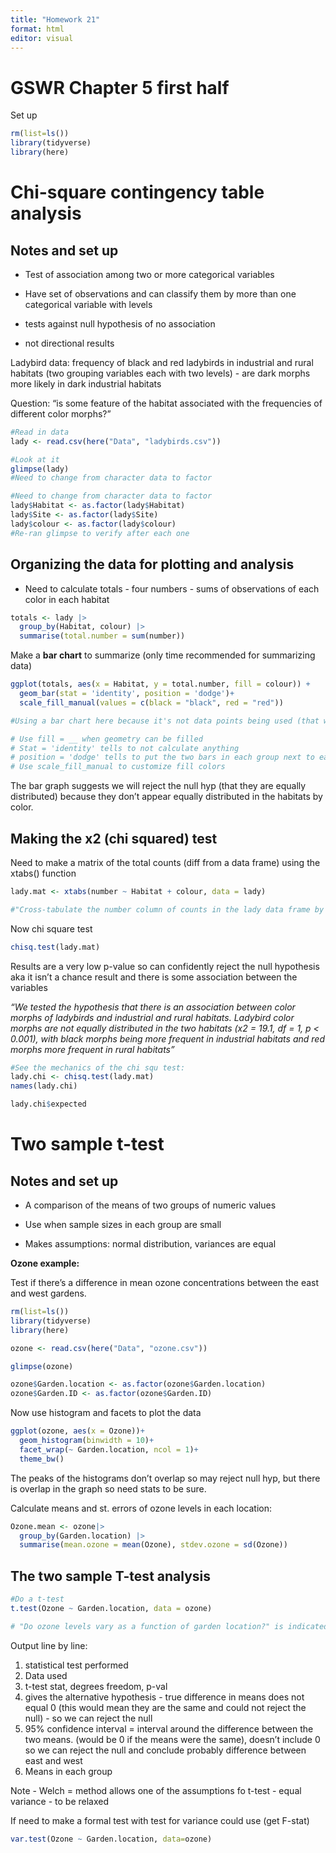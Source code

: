 ```yaml
---
title: "Homework 21"
format: html
editor: visual
---
```


# GSWR Chapter 5 first half

Set up

```r
rm(list=ls())
library(tidyverse)
library(here)
```

# Chi-square contingency table analysis

## Notes and set up

-   Test of association among two or more categorical variables

-   Have set of observations and can classify them by more than one categorical variable with levels

-   tests against null hypothesis of no association

-   not directional results

Ladybird data: frequency of black and red ladybirds in industrial and rural habitats (two grouping variables each with two levels) - are dark morphs more likely in dark industrial habitats

Question: "is some feature of the habitat associated with the frequencies of different color morphs?"

```r
#Read in data
lady <- read.csv(here("Data", "ladybirds.csv"))
```

```r
#Look at it
glimpse(lady)
#Need to change from character data to factor
```

```r
#Need to change from character data to factor
lady$Habitat <- as.factor(lady$Habitat)
lady$Site <- as.factor(lady$Site)
lady$colour <- as.factor(lady$colour)
#Re-ran glimpse to verify after each one
```

## Organizing the data for plotting and analysis

-   Need to calculate totals - four numbers - sums of observations of each color in each habitat

```r
totals <- lady |>
  group_by(Habitat, colour) |>
  summarise(total.number = sum(number))
```

Make a **bar chart** to summarize (only time recommended for summarizing data)

```r
ggplot(totals, aes(x = Habitat, y = total.number, fill = colour)) +
  geom_bar(stat = 'identity', position = 'dodge')+
  scale_fill_manual(values = c(black = "black", red = "red"))

#Using a bar chart here because it's not data points being used (that would have a distribution) it's actual values. There also is a 0 (it's ratio data).

# Use fill = __ when geometry can be filled
# Stat = 'identity' tells to not calculate anything
# position = 'dodge' tells to put the two bars in each group next to each other so it doesn't end up stacked
# Use scale_fill_manual to customize fill colors
```

The bar graph suggests we will reject the null hyp (that they are equally distributed) because they don't appear equally distributed in the habitats by color.

## Making the x2 (chi squared) test

Need to make a matrix of the total counts (diff from a data frame) using the xtabs() function

```r
lady.mat <- xtabs(number ~ Habitat + colour, data = lady)

#"Cross-tabulate the number column of counts in the lady data frame by the Habitat and colour variables" --> similar to group_by and summarise earlier but end result is a matrix not a data frame
```

Now chi square test

```r
chisq.test(lady.mat)
```

Results are a very low p-value so can confidently reject the null hypothesis aka it isn't a chance result and there is some association between the variables

*"We tested the hypothesis that there is an association between color morphs of ladybirds and industrial and rural habitats. Ladybird color morphs are not equally distributed in the two habitats (x2 = 19.1, df = 1, p \< 0.001), with black morphs being more frequent in industrial habitats and red morphs more frequent in rural habitats"*

```r
#See the mechanics of the chi squ test:
lady.chi <- chisq.test(lady.mat)
names(lady.chi)

lady.chi$expected
```

# Two sample t-test

## Notes and set up

-   A comparison of the means of two groups of numeric values

-   Use when sample sizes in each group are small

-   Makes assumptions: normal distribution, variances are equal

**Ozone example:**

Test if there's a difference in mean ozone concentrations between the east and west gardens.

```r
rm(list=ls())
library(tidyverse)
library(here)
```

```r
ozone <- read.csv(here("Data", "ozone.csv"))
```

```r
glimpse(ozone)

ozone$Garden.location <- as.factor(ozone$Garden.location)
ozone$Garden.ID <- as.factor(ozone$Garden.ID)
```

Now use histogram and facets to plot the data

```r
ggplot(ozone, aes(x = Ozone))+
  geom_histogram(binwidth = 10)+
  facet_wrap(~ Garden.location, ncol = 1)+
  theme_bw()
```

The peaks of the histograms don't overlap so may reject null hyp, but there is overlap in the graph so need stats to be sure.

Calculate means and st. errors of ozone levels in each location:

```r
Ozone.mean <- ozone|>
  group_by(Garden.location) |>
  summarise(mean.ozone = mean(Ozone), stdev.ozone = sd(Ozone))
```

## The two sample T-test analysis

```r
#Do a t-test
t.test(Ozone ~ Garden.location, data = ozone)

# "Do ozone levels vary as a function of garden location?" is indicated by ~
```

Output line by line:

1.  statistical test performed
2.  Data used
3.  t-test stat, degrees freedom, p-val
4.  gives the alternative hypothesis - true difference in means does not equal 0 (this would mean they are the same and could not reject the null) - so we can reject the null
5.  95% confidence interval = interval around the difference between the two means. (would be 0 if the means were the same), doesn't include 0 so we can reject the null and conclude probably difference between east and west
6.  Means in each group

Note - Welch = method allows one of the assumptions fo t-test - equal variance - to be relaxed

If need to make a formal test with test for variance could use (get F-stat)

```r
var.test(Ozone ~ Garden.location, data=ozone)
```

